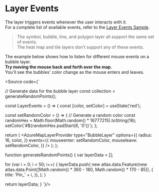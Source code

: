 
<Meta title="Events/Layer Events"/>

# Layer Events
The layer triggers events whenever the user interacts with it.<br/>
For a complete list of available events, refer to the [Layer Events Sample](https://samples.azuremaps.com/symbol-layer/symbol-layer-events).

> The symbol, bubble, line, and polygon layer all support the same set of events. <br/>
> The heat map and tile layers don't support any of these events. 

The example below shows how to listen for different mouse events on a bubble layer.<br/>
**Try moving the mouse back and forth over the map**.<br/>
You'll see the bubbles' color change as the mouse enters and leaves.

<LayerEvents/>

<Source code={`

// Generate data for the bubble layer
const collection = generateRandomPoints();

const LayerEvents = () => {
  const [color, setColor] = useState('red');

  const setRandomColor = () => {
    // Generate a random color
    const randomHex = Math.floor(Math.random() * 16777215).toString(16);
    setColor(\`#\${randomHex.padStart(6, '0')}\`);
  };

  return (
    <AzureMapsProvider>
        <AzureMap options={mapOptions}>
            <AzureMapDataSourceProvider id="BubbleLayer DataSourceProvider" collection={collection}>
            <AzureMapLayerProvider
                type="BubbleLayer"
                options={{
                radius: 16,
                color,
                }}
                events={{
                    mouseenter: setRandomColor,
                    mouseleave: setRandomColor,
                }}
            />
            </AzureMapDataSourceProvider>
        </AzureMap>
    </AzureMapsProvider>
  );
};

function generateRandomPoints() {
  var layerData = [];

  for (var i = 0; i < 50; i++) {
    layerData.push(
      new atlas.data.Feature(new atlas.data.Point([Math.random() * 360 - 180, Math.random() * 170 - 85]), {
        title: 'Pin_' + i,
      }),
    );
  }

  return layerData;
}
`}/>

